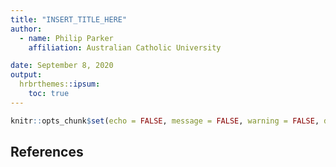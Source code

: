 ```yaml
---
title: "INSERT_TITLE_HERE"
author: 
  - name: Philip Parker
    affiliation: Australian Catholic University

date: September 8, 2020
output: 
  hrbrthemes::ipsum:
    toc: true
---
```

```r
knitr::opts_chunk$set(echo = FALSE, message = FALSE, warning = FALSE, dpi = 300)
```

## References